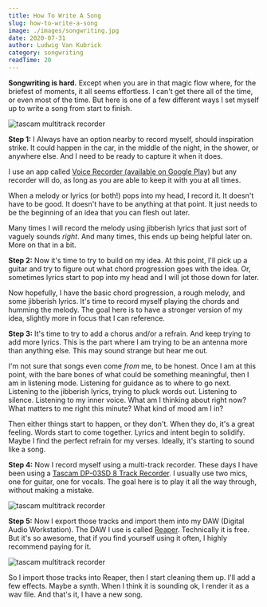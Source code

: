 ```yaml
---
title: How To Write A Song
slug: how-to-write-a-song
image: ./images/songwriting.jpg
date: 2020-07-31
author: Ludwig Van Kubrick
category: songwriting
readTime: 20
---
```





**Songwriting is hard.** Except when you are in that magic flow where, for the briefest of moments, 
it all seems effortless. I can't get there all of the time, or even most of the time. But here is 
one of a few different ways I set myself up to write a song from start to finish.

![tascam multitrack recorder](./images/ludwigponder.jpg)

**Step 1:**
I Always have an option nearby to record myself, should inspiration strike. It could happen in
the car, in the middle of the night, in the shower, or anywhere else. And I need to be ready to
capture it when it does.

I use an app called <a href="https://play.google.com/store/apps/details?id=me.jlabs.voicerecorder&hl=en_US" rel="noopener noreferrer" target="_blank">
Voice Recorder (available on Google Play)</a> but any recorder will do, as long as
you are able to keep it with you at all times.

When a melody or lyrics (or both!) pops into my head, I record it. It doesn't have to be good.
It doesn't have to be anything at that point. It just needs to be the beginning of an idea 
that you can flesh out later.

Many times I will record the melody using jibberish lyrics that just sort of vaguely sounds
*right*. And many times, this ends up being helpful later on. More on that in a bit.

**Step 2:**
Now it's time to try to build on my idea. At this point, I'll pick up a guitar and try to figure
out what chord progression goes with the idea. Or, sometimes lyrics start to pop into my head
and I will jot those down for later.

Now hopefully, I have the basic chord progression, a rough melody, and some jibberish lyrics.
It's time to record myself playing the chords and humming the melody. The goal here is to have 
a stronger version of my idea, slightly more in focus that I can reference.

**Step 3:**
It's time to try to add a chorus and/or a refrain. And keep trying to add more lyrics. This is 
the part where I am trying to be an antenna more than anything else. This may sound strange
but hear me out.

I'm not sure that songs even come *from* me, to be honest. Once I am at this point, with the bare
bones of what could be something meaningful, then I am in listening mode. Listening for guidance as 
to where to go next. Listening to the jibberish lyrics, trying to pluck words out. Listening
to silence. Listening to my inner voice. What am I thinking about right now? What matters
to me right this minute? What kind of mood am I in?

Then either things start to happen, or they don't. When they do, it's a great feeling. Words
start to come together. Lyrics and intent begin to solidify. Maybe I find the perfect refrain
for my verses. Ideally, it's starting to sound like a song.

**Step 4:** 
Now I record myself using a multi-track recorder. These days I have been using a <a href="https://www.amazon.com/Tascam-Digital-Portastudio-Grabadora-Negro/dp/B00GGN4NXA/ref=sr_1_2?dchild=1&keywords=Tascam+DP-03SD&qid=1596226152&sr=8-2" rel="noopener noreferrer" target="_blank">Tascam DP-03SD 8 Track
Recorder</a>. I usually use two mics, one for guitar, one for vocals. The goal here is to play
it all the way through, without making a mistake.

![tascam multitrack recorder](./images/tascam.jpg)

**Step 5:**
Now I export those tracks and import them into my DAW (Digital Audio Workstation). The DAW I 
use is called <a href="https://www.reaper.fm/" rel="noopener noreferrer" target="_blank">Reaper</a>. Technically it is free. But it's so awesome, that if you find yourself
using it often, I highly recommend paying for it. 

![tascam multitrack recorder](./images/reaper.jpg)

So I import those tracks into Reaper, then I start cleaning them up. I'll add a few effects.
Maybe a synth. When I think it is sounding ok, I render it as a wav file. And that's it,
I have a new song.
